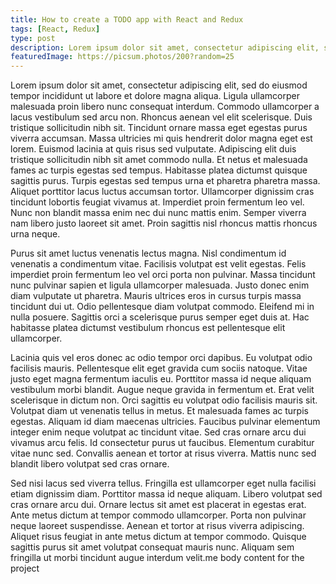 ```yaml
---
title: How to create a TODO app with React and Redux
tags: [React, Redux]
type: post
description: Lorem ipsum dolor sit amet, consectetur adipiscing elit, sed do eiusmod tempor incididunt ut labore et dolore magna aliqua.
featuredImage: https://picsum.photos/200?random=25
---
```


Lorem ipsum dolor sit amet, consectetur adipiscing elit, sed do eiusmod tempor incididunt ut labore et dolore magna aliqua. Ligula ullamcorper malesuada proin libero nunc consequat interdum. Commodo ullamcorper a lacus vestibulum sed arcu non. Rhoncus aenean vel elit scelerisque. Duis tristique sollicitudin nibh sit. Tincidunt ornare massa eget egestas purus viverra accumsan. Massa ultricies mi quis hendrerit dolor magna eget est lorem. Euismod lacinia at quis risus sed vulputate. Adipiscing elit duis tristique sollicitudin nibh sit amet commodo nulla. Et netus et malesuada fames ac turpis egestas sed tempus. Habitasse platea dictumst quisque sagittis purus. Turpis egestas sed tempus urna et pharetra pharetra massa. Aliquet porttitor lacus luctus accumsan tortor. Ullamcorper dignissim cras tincidunt lobortis feugiat vivamus at. Imperdiet proin fermentum leo vel. Nunc non blandit massa enim nec dui nunc mattis enim. Semper viverra nam libero justo laoreet sit amet. Proin sagittis nisl rhoncus mattis rhoncus urna neque.

Purus sit amet luctus venenatis lectus magna. Nisl condimentum id venenatis a condimentum vitae. Facilisis volutpat est velit egestas. Felis imperdiet proin fermentum leo vel orci porta non pulvinar. Massa tincidunt nunc pulvinar sapien et ligula ullamcorper malesuada. Justo donec enim diam vulputate ut pharetra. Mauris ultrices eros in cursus turpis massa tincidunt dui ut. Odio pellentesque diam volutpat commodo. Eleifend mi in nulla posuere. Sagittis orci a scelerisque purus semper eget duis at. Hac habitasse platea dictumst vestibulum rhoncus est pellentesque elit ullamcorper.

Lacinia quis vel eros donec ac odio tempor orci dapibus. Eu volutpat odio facilisis mauris. Pellentesque elit eget gravida cum sociis natoque. Vitae justo eget magna fermentum iaculis eu. Porttitor massa id neque aliquam vestibulum morbi blandit. Augue neque gravida in fermentum et. Erat velit scelerisque in dictum non. Orci sagittis eu volutpat odio facilisis mauris sit. Volutpat diam ut venenatis tellus in metus. Et malesuada fames ac turpis egestas. Aliquam id diam maecenas ultricies. Faucibus pulvinar elementum integer enim neque volutpat ac tincidunt vitae. Sed cras ornare arcu dui vivamus arcu felis. Id consectetur purus ut faucibus. Elementum curabitur vitae nunc sed. Convallis aenean et tortor at risus viverra. Mattis nunc sed blandit libero volutpat sed cras ornare.

Sed nisi lacus sed viverra tellus. Fringilla est ullamcorper eget nulla facilisi etiam dignissim diam. Porttitor massa id neque aliquam. Libero volutpat sed cras ornare arcu dui. Ornare lectus sit amet est placerat in egestas erat. Ante metus dictum at tempor commodo ullamcorper. Porta non pulvinar neque laoreet suspendisse. Aenean et tortor at risus viverra adipiscing. Aliquet risus feugiat in ante metus dictum at tempor commodo. Quisque sagittis purus sit amet volutpat consequat mauris nunc. Aliquam sem fringilla ut morbi tincidunt augue interdum velit.me body content for the project
